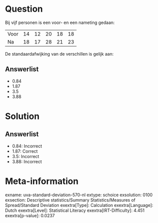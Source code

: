 Question
========

Bij vijf personen is een voor- en een nameting gedaan:

  ------ ---- ---- ---- ---- ----
  Voor   14   12   20   18   18
  Na     18   17   28   21   23
  ------ ---- ---- ---- ---- ----

De standaardafwijking van de verschillen is gelijk aan:

Answerlist
----------

* 0.84
* 1.87
* 3.5
* 3.88

Solution
========

Answerlist
----------

* 0.84: Incorrect
* 1.87: Correct
* 3.5: Incorrect
* 3.88: Incorrect

Meta-information
================
exname: uva-standard-deviation-570-nl
extype: schoice
exsolution: 0100
exsection: Descriptive statistics/Summary Statistics/Measures of Spread/Standard Deviation
exextra[Type]: Calculation
exextra[Language]: Dutch
exextra[Level]: Statistical Literacy
exextra[IRT-Difficulty]: 4.451
exextra[p-value]: 0.0237

